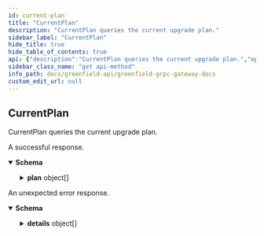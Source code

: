 ```yaml
---
id: current-plan
title: "CurrentPlan"
description: "CurrentPlan queries the current upgrade plan."
sidebar_label: "CurrentPlan"
hide_title: true
hide_table_of_contents: true
api: {"description":"CurrentPlan queries the current upgrade plan.","operationId":"CurrentPlan","responses":{"200":{"description":"A successful response.","content":{"*/*":{"schema":{"type":"object","properties":{"plan":{"type":"array","items":{"type":"object","properties":{"name":{"type":"string","description":"Sets the name for the upgrade. This name will be used by the upgraded\nversion of the software to apply any special \"on-upgrade\" commands during\nthe first BeginBlock method after the upgrade is applied. It is also used\nto detect whether a software version can handle a given upgrade. If no\nupgrade handler with this name has been set in the software, it will be\nassumed that the software is out-of-date when the upgrade Time or Height is\nreached and the software will exit."},"height":{"type":"string","format":"int64","description":"The height at which the upgrade must be performed.\nOnly used if Time is not set."},"info":{"type":"string","title":"Any application specific upgrade info to be included on-chain\nsuch as a git commit that validators could automatically upgrade to"}},"description":"Plan specifies information about a planned upgrade and when it should occur."},"description":"plan is the current upgrade plan."}},"description":"QueryCurrentPlanResponse is the response type for the Query/CurrentPlan RPC\nmethod."}}}},"default":{"description":"An unexpected error response.","content":{"*/*":{"schema":{"type":"object","properties":{"error":{"type":"string"},"code":{"type":"integer","format":"int32"},"message":{"type":"string"},"details":{"type":"array","items":{"type":"object","properties":{"type_url":{"type":"string"},"value":{"type":"string","format":"byte"}}}}}}}}}},"method":"get","path":"/cosmos/upgrade/v1beta1/current_plan","servers":[{"url":"https://gnfd-testnet-fullnode-tendermint-us.bnbchain.org"}],"info":{"title":"Greenfield - gRPC Gateway docs","description":"A REST interface for state queries","version":"1.0.0"},"postman":{"name":"CurrentPlan","description":{"content":"CurrentPlan queries the current upgrade plan.","type":"text/plain"},"url":{"path":["cosmos","upgrade","v1beta1","current_plan"],"host":["{{baseUrl}}"],"query":[],"variable":[]},"header":[{"key":"Accept","value":"*/*"}],"method":"GET"}}
sidebar_class_name: "get api-method"
info_path: docs/greenfield-api/greenfield-grpc-gateway-docs
custom_edit_url: null
---
```



## CurrentPlan



CurrentPlan queries the current upgrade plan.

<div><ApiTabs><TabItem label={"200"} value={"200"}><div>

A successful response.

</div><div><MimeTabs schemaType={"response"}><TabItem label={"*/*"} value={"*/*"}><SchemaTabs><TabItem label={"Schema"} value={"Schema"}><details style={{}} data-collapsed={false} open={true}><summary style={{"textAlign":"left"}}><strong>Schema</strong></summary><div style={{"textAlign":"left","marginLeft":"1rem"}}></div><ul style={{"marginLeft":"1rem"}}><SchemaItem collapsible={true} className={"schemaItem"}><details style={{}}><summary style={{}}><strong>plan</strong><span style={{"opacity":"0.6"}}> object[]</span></summary><div style={{"marginLeft":"1rem"}}><div style={{"marginTop":".5rem","marginBottom":".5rem"}}>

plan is the current upgrade plan.

</div><li><div style={{"fontSize":"var(--ifm-code-font-size)","opacity":"0.6","marginLeft":"-.5rem","paddingBottom":".5rem"}}>Array [</div></li><SchemaItem collapsible={false} name={"name"} required={false} schemaName={"string"} qualifierMessage={undefined} schema={{"type":"string","description":"Sets the name for the upgrade. This name will be used by the upgraded\nversion of the software to apply any special \"on-upgrade\" commands during\nthe first BeginBlock method after the upgrade is applied. It is also used\nto detect whether a software version can handle a given upgrade. If no\nupgrade handler with this name has been set in the software, it will be\nassumed that the software is out-of-date when the upgrade Time or Height is\nreached and the software will exit."}}></SchemaItem><SchemaItem collapsible={false} name={"height"} required={false} schemaName={"int64"} qualifierMessage={undefined} schema={{"type":"string","format":"int64","description":"The height at which the upgrade must be performed.\nOnly used if Time is not set."}}></SchemaItem><SchemaItem collapsible={false} name={"info"} required={false} schemaName={"Any application specific upgrade info to be included on-chain\nsuch as a git commit that validators could automatically upgrade to"} qualifierMessage={undefined} schema={{"type":"string","title":"Any application specific upgrade info to be included on-chain\nsuch as a git commit that validators could automatically upgrade to"}}></SchemaItem><li><div style={{"fontSize":"var(--ifm-code-font-size)","opacity":"0.6","marginLeft":"-.5rem"}}>]</div></li></div></details></SchemaItem></ul></details></TabItem><TabItem label={"Example (from schema)"} value={"Example (from schema)"}><ResponseSamples responseExample={"{\n  \"plan\": [\n    {\n      \"name\": \"string\",\n      \"height\": \"string\",\n      \"info\": \"string\"\n    }\n  ]\n}"} language={"json"}></ResponseSamples></TabItem></SchemaTabs></TabItem></MimeTabs></div></TabItem><TabItem label={"default"} value={"default"}><div>

An unexpected error response.

</div><div><MimeTabs schemaType={"response"}><TabItem label={"*/*"} value={"*/*"}><SchemaTabs><TabItem label={"Schema"} value={"Schema"}><details style={{}} data-collapsed={false} open={true}><summary style={{"textAlign":"left"}}><strong>Schema</strong></summary><div style={{"textAlign":"left","marginLeft":"1rem"}}></div><ul style={{"marginLeft":"1rem"}}><SchemaItem collapsible={false} name={"error"} required={false} schemaName={"string"} qualifierMessage={undefined} schema={{"type":"string"}}></SchemaItem><SchemaItem collapsible={false} name={"code"} required={false} schemaName={"int32"} qualifierMessage={undefined} schema={{"type":"integer","format":"int32"}}></SchemaItem><SchemaItem collapsible={false} name={"message"} required={false} schemaName={"string"} qualifierMessage={undefined} schema={{"type":"string"}}></SchemaItem><SchemaItem collapsible={true} className={"schemaItem"}><details style={{}}><summary style={{}}><strong>details</strong><span style={{"opacity":"0.6"}}> object[]</span></summary><div style={{"marginLeft":"1rem"}}><li><div style={{"fontSize":"var(--ifm-code-font-size)","opacity":"0.6","marginLeft":"-.5rem","paddingBottom":".5rem"}}>Array [</div></li><SchemaItem collapsible={false} name={"type_url"} required={false} schemaName={"string"} qualifierMessage={undefined} schema={{"type":"string"}}></SchemaItem><SchemaItem collapsible={false} name={"value"} required={false} schemaName={"byte"} qualifierMessage={undefined} schema={{"type":"string","format":"byte"}}></SchemaItem><li><div style={{"fontSize":"var(--ifm-code-font-size)","opacity":"0.6","marginLeft":"-.5rem"}}>]</div></li></div></details></SchemaItem></ul></details></TabItem><TabItem label={"Example (from schema)"} value={"Example (from schema)"}><ResponseSamples responseExample={"{\n  \"error\": \"string\",\n  \"code\": 0,\n  \"message\": \"string\",\n  \"details\": [\n    {\n      \"type_url\": \"string\",\n      \"value\": \"string\"\n    }\n  ]\n}"} language={"json"}></ResponseSamples></TabItem></SchemaTabs></TabItem></MimeTabs></div></TabItem></ApiTabs></div>
      